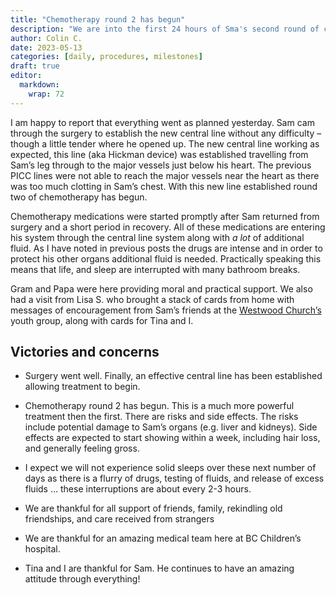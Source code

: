 ```yaml
---
title: "Chemotherapy round 2 has begun"
description: "We are into the first 24 hours of Sma's second round of chemotherapy"
author: Colin C.
date: 2023-05-13
categories: [daily, procedures, milestones]
draft: true
editor: 
  markdown: 
    wrap: 72
---
```


I am happy to report that everything went as planned yesterday. Sam cam through the surgery to establish the new central line without any difficulty -- though a little tender where he opened up. The new central line working as expected, this line (aka Hickman device) was established travelling from Sam's leg through to the major vessels just below his heart. The previous PICC lines were not able to reach the major vessels near the heart as there was too much clotting in Sam's chest. With this new line established round two of chemotherapy has begun.

Chemotherapy medications were started promptly after Sam returned from surgery and a short period in recovery. All of these medications are entering his system through the central line system along with *a lot* of additional fluid. As I have noted in previous posts the drugs are intense and in order to protect his other organs additional fluid is needed. Practically speaking this means that life, and sleep are interrupted with many bathroom breaks.

Gram and Papa were here providing moral and practical support. We also had a visit from Lisa S. who brought a stack of cards from home with messages of encouragement from Sam's friends at the [Westwood Church's](https://westwoodchurch.bc.ca) youth group, along with cards for Tina and I.

## Victories and concerns

-   Surgery went well. Finally, an effective central line has been established allowing treatment to begin.

-   Chemotherapy round 2 has begun. This is a much more powerful treatment then the first. There are risks and side effects. The risks include potential damage to Sam's organs (e.g. liver and kidneys). Side effects are expected to start showing within a week, including hair loss, and generally feeling gross.

-   I expect we will not experience solid sleeps over these next number of days as there is a flurry of drugs, testing of fluids, and release of excess fluids ... these interruptions are about every 2-3 hours.

-   We are thankful for all support of friends, family, rekindling old friendships, and care received from strangers

-   We are thankful for an amazing medical team here at BC Children's hospital.

-   Tina and I are thankful for Sam. He continues to have an amazing attitude through everything!
